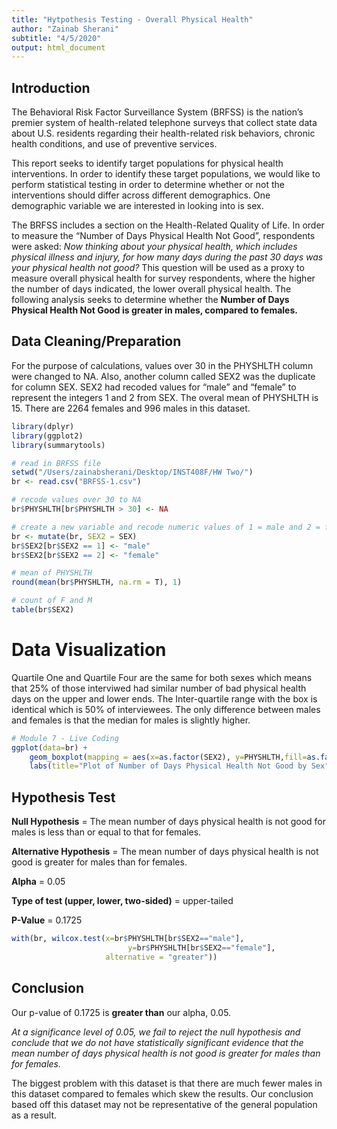```yaml
---
title: "Hytpothesis Testing - Overall Physical Health"
author: "Zainab Sherani"
subtitle: "4/5/2020"
output: html_document
---
```


## Introduction
The Behavioral Risk Factor Surveillance System (BRFSS) is the nation's premier system of health-related telephone surveys that collect state data about U.S. residents regarding their health-related risk behaviors, chronic health conditions, and use of preventive services. 

This report seeks to identify target populations for physical health interventions. In order to identify these target populations, we would like to perform statistical testing in order to determine whether or not the interventions should differ across different demographics. One demographic variable we are interested in looking into is sex. 

The BRFSS includes a section on the Health-Related Quality of Life. In order to measure the "Number of Days Physical Health Not Good", respondents were asked: *Now thinking about your physical health, which includes physical illness and injury, for how many days during the past 30 days was your physical health not good?* This question will be used as a proxy to measure overall physical health for survey respondents, where the higher the number of days indicated, the lower overall physical health. The following analysis seeks to determine whether the **Number of Days Physical Health Not Good is greater in males, compared to females.**

## Data Cleaning/Preparation
For the purpose of calculations, values over 30 in the PHYSHLTH column were changed to NA. Also, another column called SEX2 was the duplicate for column SEX. SEX2 had recoded values for "male" and "female" to represent the integers 1 and 2 from SEX. The overal mean of PHYSHLTH is 15. There are 2264 females and 996 males in this dataset.
```r

library(dplyr)
library(ggplot2)
library(summarytools)

# read in BRFSS file
setwd("/Users/zainabsherani/Desktop/INST408F/HW Two/")
br <- read.csv("BRFSS-1.csv")

# recode values over 30 to NA
br$PHYSHLTH[br$PHYSHLTH > 30] <- NA

# create a new variable and recode numeric values of 1 = male and 2 = female 
br <- mutate(br, SEX2 = SEX)
br$SEX2[br$SEX2 == 1] <- "male"
br$SEX2[br$SEX2 == 2] <- "female"

# mean of PHYSHLTH
round(mean(br$PHYSHLTH, na.rm = T), 1)

# count of F and M 
table(br$SEX2)

```


# Data Visualization
Quartile One and Quartile Four are the same for both sexes which means that 25% of those interviwed had similar number of bad physical health days on the upper and lower ends. The Inter-quartile range with the box is identical which is 50% of interviewees. The only difference between males and females is that the median for males is slightly higher.
```r
# Module 7 - Live Coding
ggplot(data=br) +
    geom_boxplot(mapping = aes(x=as.factor(SEX2), y=PHYSHLTH,fill=as.factor(SEX2))) + 
    labs(title="Plot of Number of Days Physical Health Not Good by Sex",x="Sex", y = "Number of Days Physical Health Not Good", fill="Sex")
```

## Hypothesis Test
**Null Hypothesis** = The mean number of days physical health is not good for males is less than or equal to that for females. 

**Alternative Hypothesis** = The mean number of days physical health is not good is greater for males than for females.

**Alpha** = 0.05

**Type of test (upper, lower, two-sided)** = upper-tailed

**P-Value** = 0.1725
```r
with(br, wilcox.test(x=br$PHYSHLTH[br$SEX2=="male"], 
                          y=br$PHYSHLTH[br$SEX2=="female"],
                     alternative = "greater"))
```

## Conclusion
Our p-value of 0.1725 is **greater than** our alpha, 0.05. 

*At a significance level of 0.05, we fail to reject the null hypothesis and conclude that we do not have statistically significant evidence that the mean number of days physical health is not good is greater for males than for females.*

The biggest problem with this dataset is that there are much fewer males in this dataset compared to females which skew the results. Our conclusion based off this dataset may not be representative of the general population as a result.